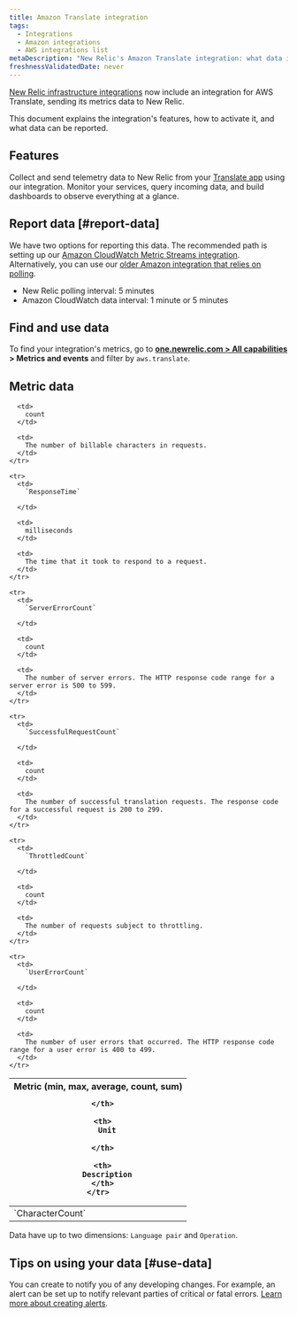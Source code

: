 ```yaml
---
title: Amazon Translate integration
tags:
  - Integrations
  - Amazon integrations
  - AWS integrations list
metaDescription: "New Relic's Amazon Translate integration: what data it reports, and how to enable it."
freshnessValidatedDate: never
---
```


[New Relic infrastructure integrations](/docs/infrastructure/introduction-infra-monitoring) now include an integration for AWS Translate, sending its metrics data to New Relic.

This document explains the integration's features, how to activate it, and what data can be reported.

## Features

Collect and send telemetry data to New Relic from your [Translate app](https://aws.amazon.com/translate/) using our integration. Monitor your services, query incoming data, and build dashboards to observe everything at a glance.

## Report data [#report-data]

We have two options for reporting this data. The recommended path is setting up our [Amazon CloudWatch Metric Streams integration](/docs/infrastructure/amazon-integrations/connect/aws-metric-stream). Alternatively, you can use our [older Amazon integration that relies on polling](/docs/infrastructure/infrastructure-integrations/cloud-integrations/configure-polling-frequency-data-collection-cloud-integrations).

* New Relic polling interval: 5 minutes
* Amazon CloudWatch data interval: 1 minute or 5 minutes

## Find and use data

To find your integration's metrics, go to <DNT>**[one.newrelic.com > All capabilities](https://one.newrelic.com/all-capabilities) > Metrics and events**</DNT> and filter by `aws.translate`.

## Metric data

<table>
  <thead>
    <tr>
      <th style={{ width: "200px" }}>
        Metric (min, max, average, count, sum)

      </th>

      <th>
        Unit

      </th>

      <th>
        Description
      </th>
    </tr>
  </thead>

  <tbody>
    <tr>
      <td>
        `CharacterCount`
      </td>

      <td>
        count
      </td>

      <td>
        The number of billable characters in requests.
      </td>
    </tr>

    <tr>
      <td>
        `ResponseTime`

      </td>

      <td>
        milliseconds
      </td>

      <td>
        The time that it took to respond to a request.
      </td>
    </tr>

    <tr>
      <td>
        `ServerErrorCount`

      </td>

      <td>
        count
      </td>

      <td>
        The number of server errors. The HTTP response code range for a server error is 500 to 599.
      </td>
    </tr>

    <tr>
      <td>
        `SuccessfulRequestCount`

      </td>

      <td>
        count
      </td>

      <td>
        The number of successful translation requests. The response code for a successful request is 200 to 299.
      </td>
    </tr>

    <tr>
      <td>
        `ThrottledCount`

      </td>

      <td>
        count
      </td>

      <td>
        The number of requests subject to throttling.
      </td>
    </tr>

    <tr>
      <td>
        `UserErrorCount`

      </td>

      <td>
        count
      </td>

      <td>
        The number of user errors that occurred. The HTTP response code range for a user error is 400 to 499.
      </td>
    </tr>
  </tbody>
</table>

Data have up to two dimensions: `Language pair` and `Operation`.

## Tips on using your data [#use-data]

You can create <InlinePopover type="alerts"/> to notify you of any developing changes. For example, an alert can be set up to notify relevant parties of critical or fatal errors. [Learn more about creating alerts](/docs/alerts-applied-intelligence/new-relic-alerts/learn-alerts/introduction-alerts).

